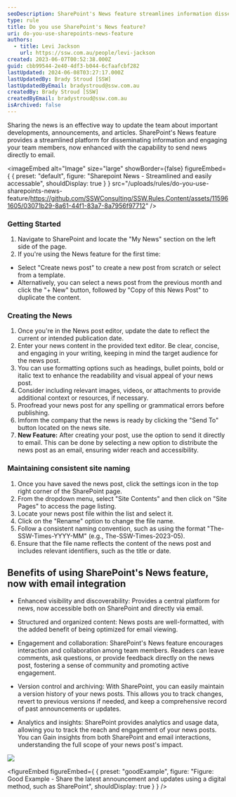 ```yaml
---
seoDescription: SharePoint's News feature streamlines information dissemination and encourages team collaboration with email integration, providing a central platform for news updates.
type: rule
title: Do you use SharePoint's News feature?
uri: do-you-use-sharepoints-news-feature
authors:
  - title: Levi Jackson
    url: https://ssw.com.au/people/levi-jackson
created: 2023-06-07T00:52:38.000Z
guid: cbb99544-2e40-4df3-b044-6cfaafcbf282
lastUpdated: 2024-06-08T03:27:17.000Z
lastUpdatedBy: Brady Stroud [SSW]
lastUpdatedByEmail: bradystroud@ssw.com.au
createdBy: Brady Stroud [SSW]
createdByEmail: bradystroud@ssw.com.au
isArchived: false
---
```


Sharing the news is an effective way to update the team about important developments, announcements, and articles. SharePoint's News feature provides a streamlined platform for disseminating information and engaging your team members, now enhanced with the capability to send news directly to email.


<imageEmbed
  alt="Image"
  size="large"
  showBorder={false}
  figureEmbed={ {
    preset: "default",
    figure: "Sharepoint News - Streamlined and easily accessable",
    shouldDisplay: true
  } }
  src="/uploads/rules/do-you-use-sharepoints-news-feature/https://github.com/SSWConsulting/SSW.Rules.Content/assets/115961605/03071b29-8a61-44f1-83a7-8a7956f97712"
/>

### Getting Started

1. Navigate to SharePoint and locate the "My News" section on the left side of the page.
2. If you're using the News feature for the first time:

- Select "Create news post" to create a new post from scratch or select from a template.
- Alternatively, you can select a news post from the previous month and click the "+ New" button, followed by "Copy of this News Post" to duplicate the content.

### Creating the News

1. Once you're in the News post editor, update the date to reflect the current or intended publication date.
2. Enter your news content in the provided text editor. Be clear, concise, and engaging in your writing, keeping in mind the target audience for the news post.
3. You can use formatting options such as headings, bullet points, bold or italic text to enhance the readability and visual appeal of your news post.
4. Consider including relevant images, videos, or attachments to provide additional context or resources, if necessary.
5. Proofread your news post for any spelling or grammatical errors before publishing.
6. Imform the company that the news is ready by clicking the "Send To" button located on the news site.
7. **New Feature:** After creating your post, use the option to send it directly to email. This can be done by selecting a new option to distribute the news post as an email, ensuring wider reach and accessibility.

### Maintaining consistent site naming

1. Once you have saved the news post, click the settings icon in the top right corner of the SharePoint page.
2. From the dropdown menu, select "Site Contents" and then click on "Site Pages" to access the page listing.
3. Locate your news post file within the list and select it.
4. Click on the "Rename" option to change the file name.
5. Follow a consistent naming convention, such as using the format "The-SSW-Times-YYYY-MM" (e.g., The-SSW-Times-2023-05).
6. Ensure that the file name reflects the content of the news post and includes relevant identifiers, such as the title or date.

## Benefits of using SharePoint's News feature, now with email integration

- Enhanced visibility and discoverability: Provides a central platform for news, now accessible both on SharePoint and directly via email.

- Structured and organized content: News posts are well-formatted, with the added benefit of being optimized for email viewing.

- Engagement and collaboration: SharePoint's News feature encourages interaction and collaboration among team members. Readers can leave comments, ask questions, or provide feedback directly on the news post, fostering a sense of community and promoting active engagement.

- Version control and archiving: With SharePoint, you can easily maintain a version history of your news posts. This allows you to track changes, revert to previous versions if needed, and keep a comprehensive record of past announcements or updates.

- Analytics and insights: SharePoint provides analytics and usage data, allowing you to track the reach and engagement of your news posts. You can Gain insights from both SharePoint and email interactions, understanding the full scope of your news post's impact.

![](/uploads/rules/do-you-use-sharepoints-news-feature/2023-06-05_13-40-03.png)

<figureEmbed figureEmbed={ {
  preset: "goodExample",
  figure: "Figure: Good Example - Share the latest announcement and updates using a digital method, such as SharePoint",
  shouldDisplay: true
} } />
